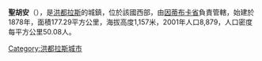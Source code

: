 '''聖胡安'''（{{lang-es|San Juan}}），是[[洪都拉斯|洪都拉斯]]的城鎮，位於該國西部，由[[因蒂布卡省|因蒂布卡省]]負責管轄，始建於1878年，面積177.29平方公里，海拔高度1,157米，2001年人口8,879，人口密度每平方公里50.08人。

{{coord|14|24|0|N|88|25|0|W|type:adm2nd_region:HN_source:nlwiki|display=title}}

{{Honduras-geo-stub}}
[[Category:洪都拉斯城市|Category:洪都拉斯城市]]
